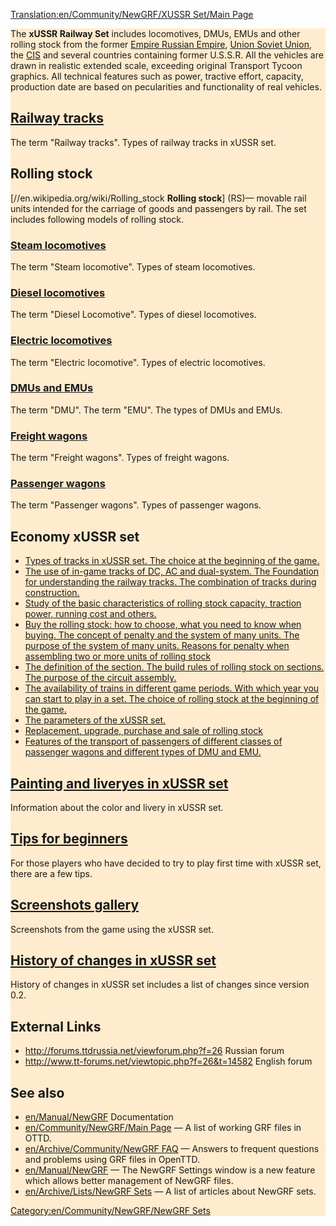 [[Translation:en/Community/NewGRF/XUSSR Set/Main Page]]
<div style="background-color:#FFEBCD;">


{{en/Community/NewGRF/Infobox NewGRF|setname= xUSSR Set
|screenshot= en/Community/NewGRF/XUSSR Set/Main screenshot EN 1.png
|artist= George, Wowan, Simozzz, Ghost, Rubiroid, Engineer_Keen, Otecan, LitNik
|coder= George 
|focus= en/Community/NewGRF/Addons Trains
|homepage=forums.ttdrussia.net/viewforum.php?f=26
|homepagename= xUSSR Set at ttdrussia.net
|copyright= copyrighted
}}
The '''xUSSR Railway Set''' includes locomotives, DMUs, EMUs and other rolling stock from the former [https://www.wikipedia.org/wiki/Russian Empire Russian Empire], [https://www.wikipedia.org/wiki/Soviet Union Soviet Union], the [https://www.wikipedia.org/wiki/Commonwealth_of_Independent_States CIS] and several countries containing former U.S.S.R. All the vehicles are drawn in realistic extended scale, exceeding original Transport Tycoon graphics. All technical features such as power, tractive effort, capacity, production date are based on pecularities and functionality of real vehicles.


== [[en/Community/NewGRF/XUSSR Set/Railway tracks| Railway tracks]] ==
The term "Railway tracks". Types of railway tracks in xUSSR set.

== Rolling stock ==
[//en.wikipedia.org/wiki/Rolling_stock '''Rolling stock'''] (RS)— movable rail units intended for the carriage of goods and passengers by rail. The set includes following models of rolling stock.
===[[en/Community/NewGRF/XUSSR Set/Steam|Steam locomotives]]===
The term "Steam locomotive". Types of steam locomotives.

===[[en/Community/NewGRF/XUSSR Set/Diesel locomotive|Diesel locomotives]]===
The term "Diesel Locomotive". Types of diesel locomotives.

===[[en/Community/NewGRF/XUSSR Set/Electric locomotive| Electric locomotives]]===
The term "Electric locomotive". Types of electric locomotives.

===[[en/Community/NewGRF/XUSSR Set/DMU EMU| DMUs and EMUs]]===
The term "DMU". The term "EMU". The types of DMUs and EMUs.

=== [[en/Community/NewGRF/XUSSR Set/Freight wagon| Freight wagons]] ===
The term "Freight wagons". Types of freight wagons.

===[[en/Community/NewGRF/XUSSR Set/Passenger wagon| Passenger wagons]] ===
The term "Passenger wagons". Types of passenger wagons.

== Economy xUSSR set ==
* [[en/Community/NewGRF/XUSSR Set/Types of tracks in xUSSR set| Types of tracks in xUSSR set. The choice at the beginning of the game.]]
* [[en/Community/NewGRF/XUSSR Set/Application of tracks in the game| The use of in-game tracks of DC, AC and dual-system. The Foundation for understanding the railway tracks. The combination of tracks during construction.]]
* [[en/Community/NewGRF/XUSSR Set/Main features of rolling stock| Study of the basic characteristics of rolling stock capacity, traction power, running cost and others.]]  
* [[en/Community/NewGRF/XUSSR Set/Buy the rolling stock| Buy the rolling stock: how to choose, what you need to know when buying. The concept of penalty and the system of many units. The purpose of the system of many units. Reasons for penalty when assembling two or more units of rolling stock]]
* [[en/Community/NewGRF/XUSSR Set/Concept of the term section| The definition of the section. The build rules of rolling stock on sections. The purpose of the circuit assembly.]]
* [[en/Community/NewGRF/XUSSR Set/Availability of trains in different time periods| The availability of trains in different game periods. With which year you can start to play in a set. The choice of rolling stock at the beginning of the game.]]
* [[en/Community/NewGRF/XUSSR Set/Parameters of the xUSSR set| The parameters of the xUSSR set.]]
* [[en/Community/NewGRF/XUSSR Set/Replacement upgrade purchase and sale of rolling stock| Replacement, upgrade, purchase and sale of rolling stock]]
* [[en/Community/NewGRF/XUSSR Set/Features passenger transportation| Features of the transport of passengers of different classes of passenger wagons and different types of DMU and EMU.]]

== [[en/Community/NewGRF/XUSSR Set/Painting and liveries in xUSSR set| Painting and liveryes in xUSSR set]]  ==
Information about the color and livery in xUSSR set.

==[[en/Community/NewGRF/XUSSR Set/Tips for beginners| Tips for beginners]] ==
For those players who have decided to try to play first time with xUSSR set, there are a few tips.

== [[en/Community/NewGRF/XUSSR Set/Screenshots gallery| Screenshots gallery]] ==
Screenshots from the game using the xUSSR set.

==[[en/Community/NewGRF/XUSSR Set/Change history| History of changes in xUSSR set]]==
History of changes in xUSSR set includes a list of changes since version 0.2.

==External Links==
*http://forums.ttdrussia.net/viewforum.php?f=26 Russian forum
*http://www.tt-forums.net/viewtopic.php?f=26&t=14582 English forum

== See also ==
* [[en/Manual/NewGRF]] Documentation
* [[en/Community/NewGRF/Main Page]] &mdash; A list of working GRF files in OTTD.
* [[en/Archive/Community/NewGRF FAQ]] &mdash; Answers to frequent questions and problems using GRF files in OpenTTD.
* [[en/Manual/NewGRF]] &mdash; The NewGRF Settings window is a new feature which allows better management of NewGRF files. 
* [[en/Archive/Lists/NewGRF Sets]] &mdash; A list of articles about NewGRF sets.

[[Category:en/Community/NewGRF/NewGRF Sets]]